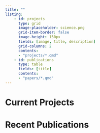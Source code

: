 ```yaml
---
title: ""
listing:
    - id: projects
      type: grid
      image-placeholder: science.png
      grid-item-border: false
      image-height: 150px
      fields: [image, title, description]
      grid-columns: 2
      contents:
      - "projects/*.qmd"
    - id: publications
      type: table
      fields: [title]
      contents:
      - "papers/*.qmd"
---
```


# Current Projects

::: {#projects}
:::

# Recent Publications

::: {#publications}
:::
